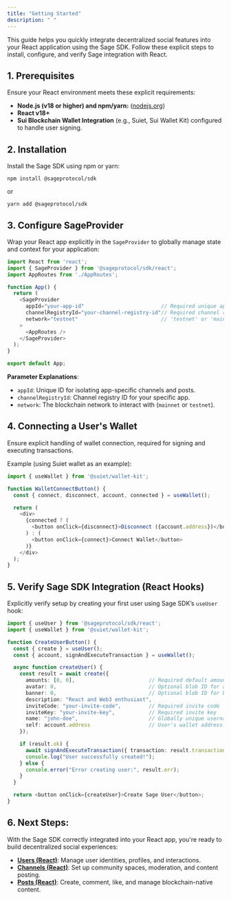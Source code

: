 ```yaml
---
title: "Getting Started"
description: " "
---
```


This guide helps you quickly integrate decentralized social features into your React application using the Sage SDK. Follow these explicit steps to install, configure, and verify Sage integration with React.

## 1. Prerequisites

Ensure your React environment meets these explicit requirements:

- **Node.js (v18 or higher) and npm/yarn:** ([nodejs.org](http://nodejs.org))
- **React v18\+**
- **Sui Blockchain Wallet Integration** (e.g., Suiet, Sui Wallet Kit) configured to handle user signing.

## 2. Installation

Install the Sage SDK using npm or yarn:

```
npm install @sageprotocol/sdk
```

or

```
yarn add @sageprotocol/sdk
```

## 3. Configure SageProvider

Wrap your React app explicitly in the `SageProvider` to globally manage state and context for your application:

```typescript
import React from 'react';
import { SageProvider } from '@sageprotocol/sdk/react';
import AppRoutes from './AppRoutes';

function App() {
  return (
    <SageProvider
      appId="your-app-id"                         // Required unique app identifier
      channelRegistryId="your-channel-registry-id"// Required channel registry ID
      network="testnet"                           // 'testnet' or 'mainnet'
    >
      <AppRoutes />
    </SageProvider>
  );
}

export default App;
```

**Parameter Explanations**:

- `appId`: Unique ID for isolating app-specific channels and posts.
- `channelRegistryId`: Channel registry ID for your specific app.
- `network`: The blockchain network to interact with (`mainnet` or `testnet`).

## 4. Connecting a User's Wallet

Ensure explicit handling of wallet connection, required for signing and executing transactions.

Example (using Suiet wallet as an example):

```typescript
import { useWallet } from '@suiet/wallet-kit';

function WalletConnectButton() {
  const { connect, disconnect, account, connected } = useWallet();

  return (
    <div>
      {connected ? (
        <button onClick={disconnect}>Disconnect ({account.address})</button>
      ) : (
        <button onClick={connect}>Connect Wallet</button>
      )}
    </div>
  );
}
```

## 5. Verify Sage SDK Integration (React Hooks)

Explicitly verify setup by creating your first user using Sage SDK’s `useUser` hook:

```typescript
import { useUser } from '@sageprotocol/sdk/react';
import { useWallet } from '@suiet/wallet-kit';

function CreateUserButton() {
  const { create } = useUser();
  const { account, signAndExecuteTransaction } = useWallet();

  async function createUser() {
    const result = await create({
      amounts: [0, 0],                        // Required default amounts
      avatar: 0,                              // Optional blob ID for avatar
      banner: 0,                              // Optional blob ID for banner
      description: "React and Web3 enthusiast",
      inviteCode: "your-invite-code",         // Required invite code
      inviteKey: "your-invite-key",           // Required invite key
      name: "john-doe",                       // Globally unique username
      self: account.address                   // User's wallet address
    });

    if (result.ok) {
      await signAndExecuteTransaction({ transaction: result.transaction });
      console.log("User successfully created!");
    } else {
      console.error("Error creating user:", result.err);
    }
  }

  return <button onClick={createUser}>Create Sage User</button>;
}
```

## 6. Next Steps:

With the Sage SDK correctly integrated into your React app, you're ready to build decentralized social experiences:

- [**Users (React)**](#): Manage user identities, profiles, and interactions.
- [**Channels (React)**](#): Set up community spaces, moderation, and content posting.
- [**Posts (React)**](#): Create, comment, like, and manage blockchain-native content.